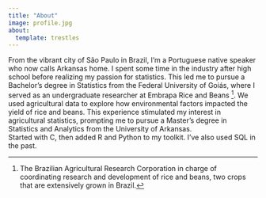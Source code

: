 ```yaml
---
title: "About"
image: profile.jpg
about:
  template: trestles
---
```


From the vibrant city of São Paulo in Brazil, I'm a Portuguese native speaker who now calls Arkansas home. I spent some time in the industry after high school before realizing my passion for statistics. This led me to pursue a Bachelor's degree in Statistics from the Federal University of Goiás, where I served as an undergraduate researcher at Embrapa Rice and Beans [^1]. We used agricultural data to explore how environmental factors impacted the yield of rice and beans. This experience stimulated my interest in agricultural statistics, prompting me to pursue a Master's degree in Statistics and Analytics from the University of Arkansas.\
Started with C, then added R and Python to my toolkit. I've also used SQL in the past.

[^1]: The Brazilian Agricultural Research Corporation in charge of coordinating research and development of rice and beans, two crops that are extensively grown in Brazil.
